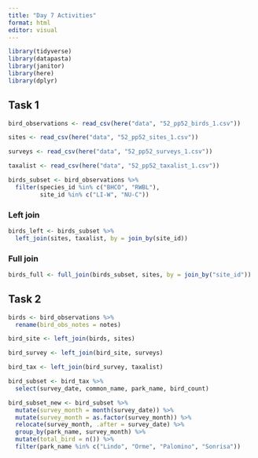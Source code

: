 ```yaml
---
title: "Day 7 Activities"
format: html
editor: visual
---
```


```r
library(tidyverse)
library(datapasta)
library(janitor)
library(here)
library(dplyr)
```

## Task 1

```r
bird_observations <- read_csv(here("data", "52_pp52_birds_1.csv"))

sites <- read_csv(here("data", "52_pp52_sites_1.csv"))

surveys <- read_csv(here("data", "52_pp52_surveys_1.csv"))

taxalist <- read_csv(here("data", "52_pp52_taxalist_1.csv"))
```

```r
birds_subset <- bird_observations %>% 
  filter(species_id %in% c("BHCO", "RWBL"),
         site_id %in% c("LI-W", "NU-C"))
```

### Left join

```r
birds_left <- birds_subset %>% 
  left_join(sites, taxalist, by = join_by(site_id))
```

### Full join

```r
birds_full <- full_join(birds_subset, sites, by = join_by("site_id"))
```

## 

## Task 2

```r
birds <- bird_observations %>% 
  rename(bird_obs_notes = notes)
```

```r

bird_site <- left_join(birds, sites)

bird_survey <- left_join(bird_site, surveys)

bird_tax <- left_join(bird_survey, taxalist)


```

```r
bird_subset <- bird_tax %>% 
  select(survey_date, common_name, park_name, bird_count)
```

```r
bird_subset_new <- bird_subset %>% 
  mutate(survey_month = month(survey_date)) %>% 
  mutate(survey_month = as.factor(survey_month)) %>% 
  relocate(survey_month, .after = survey_date) %>% 
  group_by(park_name, survey_month) %>% 
  mutate(total_bird = n()) %>% 
  filter(park_name %in% c("Lindo", "Orme", "Palomino", "Sonrisa"))
```
